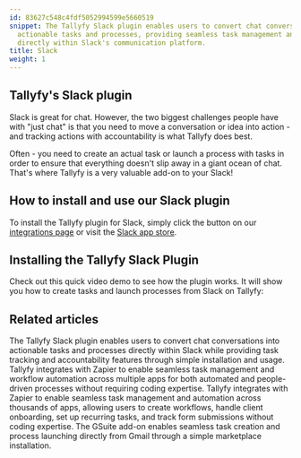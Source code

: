 ```yaml
---
id: 83627c548c4fdf5052994599e5660519
snippet: The Tallyfy Slack plugin enables users to convert chat conversations into
  actionable tasks and processes, providing seamless task management and accountability
  directly within Slack's communication platform.
title: Slack
weight: 1
---
```


## Tallyfy's Slack plugin

Slack is great for chat. However, the two biggest challenges people have with "just chat" is that you need to move a conversation or idea into action - and tracking actions with accountability is what Tallyfy does best.

Often - you need to create an actual task or launch a process with tasks in order to ensure that everything doesn't slip away in a giant ocean of chat. That's where Tallyfy is a very valuable add-on to your Slack!

## How to install and use our Slack plugin

To install the Tallyfy plugin for Slack, simply click the button on our [integrations page](https://tallyfy.com/integrations) or visit the [Slack app store](https://slack.com/apps/AF15436JJ-tallyfy).

## Installing the Tallyfy Slack Plugin

Check out this quick video demo to see how the plugin works. It will show you how to create tasks and launch processes from Slack on Tallyfy:

<lite-vimeo videoid="348671293"></lite-vimeo>


## Related articles
<CardGrid>
<LinkTitleCard header="<b>Integrations > Slack</b>" href="/products/pro/integrations/slack/" > The Tallyfy Slack plugin enables users to convert chat conversations into actionable tasks and processes directly within Slack while providing task tracking and accountability features through simple installation and usage. </LinkTitleCard>
<LinkTitleCard header="<b>Zapier > Tallyfy & Zapier</b>" href="/products/pro/integrations/middleware/zapier/how-can-i-improve-task-management-with-tallyfy/" > Tallyfy integrates with Zapier to enable seamless task management and workflow automation across multiple apps for both automated and people-driven processes without requiring coding expertise. </LinkTitleCard>
<LinkTitleCard header="<b>Zapier > Tallyfy & Zapier</b>" href="/products/pro/integrations/middleware/zapier/how-can-i-improve-task-management-with-tallyfy/" > Tallyfy integrates with Zapier to enable seamless task management and automation across thousands of apps, allowing users to create workflows, handle client onboarding, set up recurring tasks, and track form submissions without coding expertise. </LinkTitleCard>
<LinkTitleCard header="<b>Email > Gmail AddOn</b>" href="/products/pro/integrations/email/how-can-i-manage-my-tasks-with-tallyfys-gmail-add-on/" > The GSuite add-on enables seamless task creation and process launching directly from Gmail through a simple marketplace installation. </LinkTitleCard>
</CardGrid>